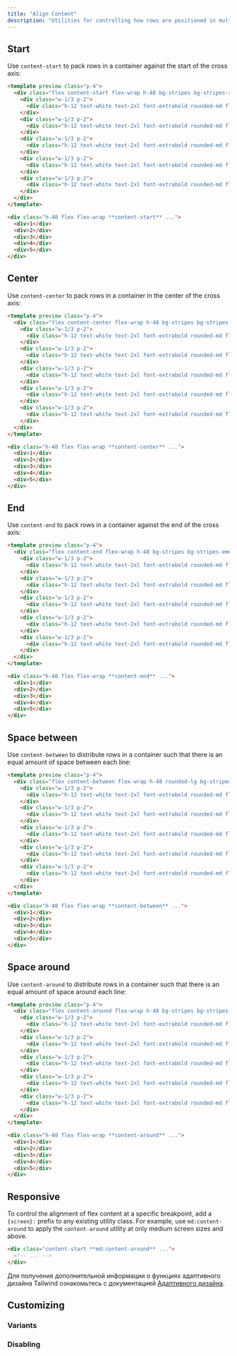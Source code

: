 ```yaml
---
title: "Align Content"
description: "Utilities for controlling how rows are positioned in multi-row flex and grid containers."
---
```




## Start

Use `content-start` to pack rows in a container against the start of the cross axis:

```html rose
<template preview class="p-4">
  <div class="flex content-start flex-wrap h-48 bg-stripes bg-stripes-rose-500 rounded-lg">
    <div class="w-1/3 p-2">
      <div class="h-12 text-white text-2xl font-extrabold rounded-md flex items-center justify-center bg-rose-500">1</div>
    </div>
    <div class="w-1/3 p-2">
      <div class="h-12 text-white text-2xl font-extrabold rounded-md flex items-center justify-center bg-rose-500">2</div>
    </div>
    <div class="w-1/3 p-2">
      <div class="h-12 text-white text-2xl font-extrabold rounded-md flex items-center justify-center bg-rose-500">3</div>
    </div>
    <div class="w-1/3 p-2">
      <div class="h-12 text-white text-2xl font-extrabold rounded-md flex items-center justify-center bg-rose-500">4</div>
    </div>
    <div class="w-1/3 p-2">
      <div class="h-12 text-white text-2xl font-extrabold rounded-md flex items-center justify-center bg-rose-500">5</div>
    </div>
  </div>
</template>

<div class="h-48 flex flex-wrap **content-start** ...">
  <div>1</div>
  <div>2</div>
  <div>3</div>
  <div>4</div>
  <div>5</div>
</div>
```

## Center

Use `content-center` to pack rows in a container in the center of the cross axis:

```html indigo
<template preview class="p-4">
  <div class="flex content-center flex-wrap h-48 bg-stripes bg-stripes-indigo-500 rounded-lg">
    <div class="w-1/3 p-2">
      <div class="h-12 text-white text-2xl font-extrabold rounded-md flex items-center justify-center bg-indigo-500">1</div>
    </div>
    <div class="w-1/3 p-2">
      <div class="h-12 text-white text-2xl font-extrabold rounded-md flex items-center justify-center bg-indigo-500">2</div>
    </div>
    <div class="w-1/3 p-2">
      <div class="h-12 text-white text-2xl font-extrabold rounded-md flex items-center justify-center bg-indigo-500">3</div>
    </div>
    <div class="w-1/3 p-2">
      <div class="h-12 text-white text-2xl font-extrabold rounded-md flex items-center justify-center bg-indigo-500">4</div>
    </div>
    <div class="w-1/3 p-2">
      <div class="h-12 text-white text-2xl font-extrabold rounded-md flex items-center justify-center bg-indigo-500">5</div>
    </div>
  </div>
</template>

<div class="h-48 flex flex-wrap **content-center** ...">
  <div>1</div>
  <div>2</div>
  <div>3</div>
  <div>4</div>
  <div>5</div>
</div>
```

## End

Use `content-end` to pack rows in a container against the end of the cross axis:

```html emerald
<template preview class="p-4">
  <div class="flex content-end flex-wrap h-48 bg-stripes bg-stripes-emerald-500 rounded-lg">
    <div class="w-1/3 p-2">
      <div class="h-12 text-white text-2xl font-extrabold rounded-md flex items-center justify-center bg-emerald-500">1</div>
    </div>
    <div class="w-1/3 p-2">
      <div class="h-12 text-white text-2xl font-extrabold rounded-md flex items-center justify-center bg-emerald-500">2</div>
    </div>
    <div class="w-1/3 p-2">
      <div class="h-12 text-white text-2xl font-extrabold rounded-md flex items-center justify-center bg-emerald-500">3</div>
    </div>
    <div class="w-1/3 p-2">
      <div class="h-12 text-white text-2xl font-extrabold rounded-md flex items-center justify-center bg-emerald-500">4</div>
    </div>
    <div class="w-1/3 p-2">
      <div class="h-12 text-white text-2xl font-extrabold rounded-md flex items-center justify-center bg-emerald-500">5</div>
    </div>
  </div>
</template>

<div class="h-48 flex flex-wrap **content-end** ...">
  <div>1</div>
  <div>2</div>
  <div>3</div>
  <div>4</div>
  <div>5</div>
</div>
```

## Space between

Use `content-between` to distribute rows in a container such that there is an equal amount of space between each line:

```html amber
<template preview class="p-4">
  <div class="flex content-between flex-wrap h-48 rounded-lg bg-stripes bg-stripes-amber-500">
    <div class="w-1/3 p-2">
      <div class="h-12 text-white text-2xl font-extrabold rounded-md flex items-center justify-center bg-amber-500">1</div>
    </div>
    <div class="w-1/3 p-2">
      <div class="h-12 text-white text-2xl font-extrabold rounded-md flex items-center justify-center bg-amber-500">2</div>
    </div>
    <div class="w-1/3 p-2">
      <div class="h-12 text-white text-2xl font-extrabold rounded-md flex items-center justify-center bg-amber-500">3</div>
    </div>
    <div class="w-1/3 p-2">
      <div class="h-12 text-white text-2xl font-extrabold rounded-md flex items-center justify-center bg-amber-500">4</div>
    </div>
    <div class="w-1/3 p-2">
      <div class="h-12 text-white text-2xl font-extrabold rounded-md flex items-center justify-center bg-amber-500">5</div>
    </div>
  </div>
</template>

<div class="h-48 flex flex-wrap **content-between** ...">
  <div>1</div>
  <div>2</div>
  <div>3</div>
  <div>4</div>
  <div>5</div>
</div>
```

## Space around

Use `content-around` to distribute rows in a container such that there is an equal amount of space around each line:

```html lightBlue
<template preview class="p-4">
  <div class="flex content-around flex-wrap h-48 bg-stripes bg-stripes-light-blue-500 rounded-lg">
    <div class="w-1/3 p-2">
      <div class="h-12 text-white text-2xl font-extrabold rounded-md flex items-center justify-center bg-light-blue-500">1</div>
    </div>
    <div class="w-1/3 p-2">
      <div class="h-12 text-white text-2xl font-extrabold rounded-md flex items-center justify-center bg-light-blue-500">2</div>
    </div>
    <div class="w-1/3 p-2">
      <div class="h-12 text-white text-2xl font-extrabold rounded-md flex items-center justify-center bg-light-blue-500">3</div>
    </div>
    <div class="w-1/3 p-2">
      <div class="h-12 text-white text-2xl font-extrabold rounded-md flex items-center justify-center bg-light-blue-500">4</div>
    </div>
    <div class="w-1/3 p-2">
      <div class="h-12 text-white text-2xl font-extrabold rounded-md flex items-center justify-center bg-light-blue-500">5</div>
    </div>
  </div>
</template>

<div class="h-48 flex flex-wrap **content-around** ...">
  <div>1</div>
  <div>2</div>
  <div>3</div>
  <div>4</div>
  <div>5</div>
</div>
```

## Responsive

To control the alignment of flex content at a specific breakpoint, add a `{screen}:` prefix to any existing utility class. For example, use `md:content-around` to apply the `content-around` utility at only medium screen sizes and above.

```html
<div class="content-start **md:content-around** ...">
  <!-- ... -->
</div>
```

Для получения дополнительной информации о функциях адаптивного дизайна Tailwind ознакомьтесь с документацией [Адаптивного дизайна](/docs/responsive-design).

## Customizing

### Variants

<Variants plugin="alignContent" name="align-content" />

### Disabling

<Disabling plugin="alignContent" name="align-content" />
